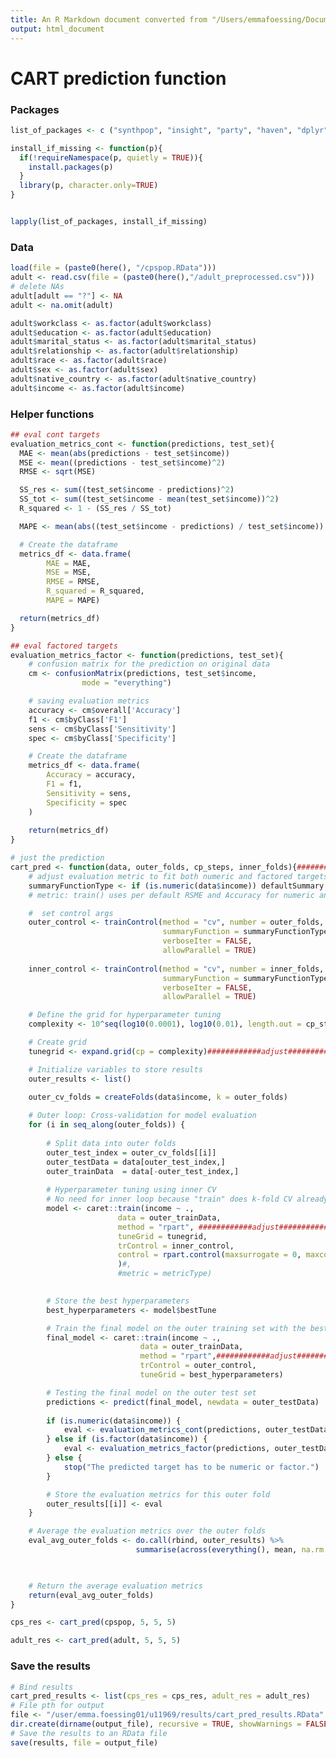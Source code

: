 ```yaml
---
title: An R Markdown document converted from "/Users/emmafoessing/Documents/Master/MA/Code/Master-Thesis/CART_prediction_model.ipynb"
output: html_document
---
```


# CART prediction function

### Packages

```r
list_of_packages <- c ("synthpop", "insight", "party", "haven", "dplyr", "rpart", "rpart.plot", "randomForest", "pROC", "caret", "pracma", "here", "Hmisc", "purrr", "randomForest", "caret", "ranger")

install_if_missing <- function(p){
  if(!requireNamespace(p, quietly = TRUE)){
    install.packages(p)
  }
  library(p, character.only=TRUE)
}


lapply(list_of_packages, install_if_missing)
```

### Data

```r
load(file = (paste0(here(), "/cpspop.RData")))
adult <- read.csv(file = (paste0(here(),"/adult_preprocessed.csv")))
# delete NAs
adult[adult == "?"] <- NA
adult <- na.omit(adult)

adult$workclass <- as.factor(adult$workclass)
adult$education <- as.factor(adult$education)
adult$marital_status <- as.factor(adult$marital_status)
adult$relationship <- as.factor(adult$relationship)
adult$race <- as.factor(adult$race)
adult$sex <- as.factor(adult$sex)
adult$native_country <- as.factor(adult$native_country)
adult$income <- as.factor(adult$income)
```

### Helper functions

```r
## eval cont targets
evaluation_metrics_cont <- function(predictions, test_set){
  MAE <- mean(abs(predictions - test_set$income))
  MSE <- mean((predictions - test_set$income)^2)
  RMSE <- sqrt(MSE)

  SS_res <- sum((test_set$income - predictions)^2)
  SS_tot <- sum((test_set$income - mean(test_set$income))^2)
  R_squared <- 1 - (SS_res / SS_tot)

  MAPE <- mean(abs((test_set$income - predictions) / test_set$income)) * 100

  # Create the dataframe
  metrics_df <- data.frame(
        MAE = MAE, 
        MSE = MSE, 
        RMSE = RMSE,
        R_squared = R_squared, 
        MAPE = MAPE)

  return(metrics_df)
}
```

```r
## eval factored targets
evaluation_metrics_factor <- function(predictions, test_set){
    # confusion matrix for the prediction on original data
    cm <- confusionMatrix(predictions, test_set$income,
                mode = "everything")

    # saving evaluation metrics
    accuracy <- cm$overall['Accuracy']
    f1 <- cm$byClass['F1']
    sens <- cm$byClass['Sensitivity']
    spec <- cm$byClass['Specificity']

    # Create the dataframe
    metrics_df <- data.frame(
        Accuracy = accuracy, 
        F1 = f1, 
        Sensitivity = sens, 
        Specificity = spec
    )
    
    return(metrics_df)
}
```

```r
# just the prediction
cart_pred <- function(data, outer_folds, cp_steps, inner_folds){############adjust##############
    # adjust evaluation metric to fit both numeric and factored targets
    summaryFunctionType <- if (is.numeric(data$income)) defaultSummary else multiClassSummary
    # metric: train() uses per default RSME and Accuracy for numeric and factored targets

    #  set control args
    outer_control <- trainControl(method = "cv", number = outer_folds,
                                  summaryFunction = summaryFunctionType,
                                  verboseIter = FALSE,
                                  allowParallel = TRUE)
        
    inner_control <- trainControl(method = "cv", number = inner_folds, 
                                  summaryFunction = summaryFunctionType,
                                  verboseIter = FALSE,
                                  allowParallel = TRUE)

    # Define the grid for hyperparameter tuning
    complexity <- 10^seq(log10(0.0001), log10(0.01), length.out = cp_steps)############adjust##############

    # Create grid
    tunegrid <- expand.grid(cp = complexity)############adjust##############

    # Initialize variables to store results
    outer_results <- list()

    outer_cv_folds = createFolds(data$income, k = outer_folds)
    
    # Outer loop: Cross-validation for model evaluation
    for (i in seq_along(outer_folds)) {
        
        # Split data into outer folds
        outer_test_index = outer_cv_folds[[i]]
        outer_testData = data[outer_test_index,]
        outer_trainData  = data[-outer_test_index,]
        
        # Hyperparameter tuning using inner CV
        # No need for inner loop because "train" does k-fold CV already
        model <- caret::train(income ~ ., 
                        data = outer_trainData, 
                        method = "rpart", ############adjust##############
                        tuneGrid = tunegrid, 
                        trControl = inner_control,
                        control = rpart.control(maxsurrogate = 0, maxcompete = 1) ############adjust##############
                        )#,
                        #metric = metricType)
            

        # Store the best hyperparameters
        best_hyperparameters <- model$bestTune

        # Train the final model on the outer training set with the best hyperparameters
        final_model <- caret::train(income ~ ., 
                             data = outer_trainData, 
                             method = "rpart",############adjust##############
                             trControl = outer_control, 
                             tuneGrid = best_hyperparameters)

        # Testing the final model on the outer test set
        predictions <- predict(final_model, newdata = outer_testData)
        
        if (is.numeric(data$income)) {
            eval <- evaluation_metrics_cont(predictions, outer_testData) # postResample is a useful caret function
        } else if (is.factor(data$income)) {
            eval <- evaluation_metrics_factor(predictions, outer_testData)
        } else {
            stop("The predicted target has to be numeric or factor.")
        }

        # Store the evaluation metrics for this outer fold
        outer_results[[i]] <- eval
    }

    # Average the evaluation metrics over the outer folds
    eval_avg_outer_folds <- do.call(rbind, outer_results) %>%
                            summarise(across(everything(), mean, na.rm = TRUE))

    

    # Return the average evaluation metrics
    return(eval_avg_outer_folds)
}
```

```r
cps_res <- cart_pred(cpspop, 5, 5, 5)
```

```r
adult_res <- cart_pred(adult, 5, 5, 5)
```

### Save the results

```r
# Bind results
cart_pred_results <- list(cps_res = cps_res, adult_res = adult_res)
# File pth for output
file <- "/user/emma.foessing01/u11969/results/cart_pred_results.RData" 
dir.create(dirname(output_file), recursive = TRUE, showWarnings = FALSE) # create dir if not there
# Save the results to an RData file 
save(results, file = output_file)
```

